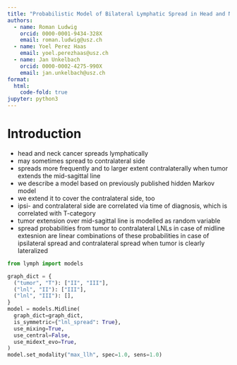 ```yaml
---
title: "Probabilistic Model of Bilateral Lymphatic Spread in Head and Neck Cancer"
authors:
  - name: Roman Ludwig
    orcid: 0000-0001-9434-328X
    email: roman.ludwig@usz.ch
  - name: Yoel Perez Haas
    email: yoel.perezhaas@usz.ch
  - name: Jan Unkelbach
    orcid: 0000-0002-4275-990X
    email: jan.unkelbach@usz.ch
format:
  html:
    code-fold: true
jupyter: python3
---
```


# Introduction

- head and neck cancer spreads lymphatically
- may sometimes spread to contralateral side
- spreads more frequently and to larger extent contralaterally when tumor extends the mid-sagittal line
- we describe a model based on previously published hidden Markov model
- we extend it to cover the contralateral side, too
- ipsi- and contralateral side are correlated via time of diagnosis, which is correlated with T-category
- tumor extension over mid-sagittal line is modelled as random variable
- spread probabilities from tumor to contralateral LNLs in case of midline extesnion are linear combinations of these probabilities in case of ipsilateral spread and contralateral spread when tumor is clearly lateralized

```python
from lymph import models

graph_dict = {
  ("tumor", "T"): ["II", "III"],
  ("lnl", "II"): ["III"],
  ("lnl", "III"): [],
}
model = models.Midline(
  graph_dict=graph_dict,
  is_symmetric={"lnl_spread": True},
  use_mixing=True,
  use_central=False,
  use_midext_evo=True,
)
model.set_modality("max_llh", spec=1.0, sens=1.0)
```
